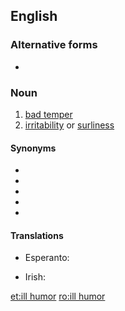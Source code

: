 {{also|ill-humor}}
==English==

===Alternative forms===
* {{l|en|ill humour}}

===Noun===
{{en-noun}}

# [[bad temper]]
# [[irritability]] or [[surliness]]

====Synonyms====
* {{l|en|bad mood}}
* {{l|en|bad temper}}
* {{l|en|crankiness}}
* {{l|en|hump}}
* {{l|en|spleen}}

====Translations====
{{trans-top|bad temper}}
* Esperanto: {{t+|eo|spleno}}
{{trans-mid}}
* Irish: {{t|ga|anaoibh|f}}
{{trans-bottom}}

[[et:ill humor]]
[[ro:ill humor]]
